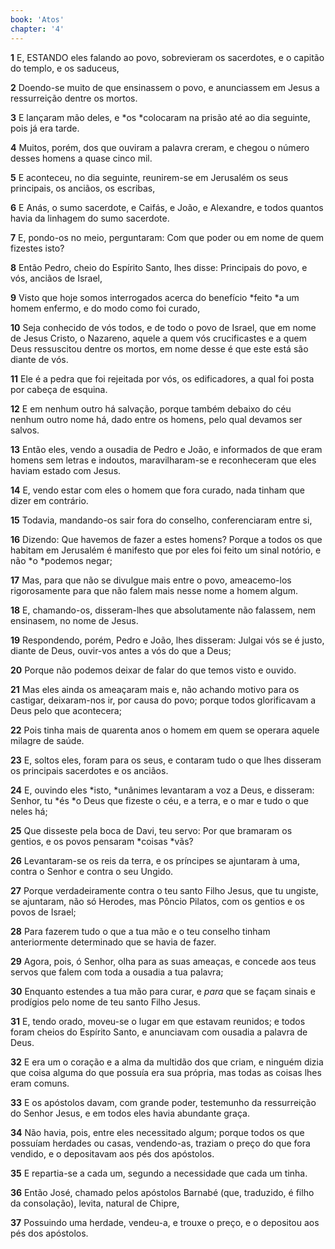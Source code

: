 ```yaml
---
book: 'Atos'
chapter: '4'
---
```


**1** E, ESTANDO eles falando ao povo, sobrevieram os sacerdotes, e o capitão do templo, e os saduceus,

**2** Doendo-se muito de que ensinassem o povo, e anunciassem em Jesus a ressurreição dentre os mortos.

**3** E lançaram mão deles, e *os *colocaram na prisão até ao dia seguinte, pois já era tarde.

**4** Muitos, porém, dos que ouviram a palavra creram, e chegou o número desses homens a quase cinco mil.

**5** E aconteceu, no dia seguinte, reunirem-se em Jerusalém os seus principais, os anciãos, os escribas,

**6** E Anás, o sumo sacerdote, e Caifás, e João, e Alexandre, e todos quantos havia da linhagem do sumo sacerdote.

**7** E, pondo-os no meio, perguntaram: Com que poder ou em nome de quem fizestes isto?

**8** Então Pedro, cheio do Espírito Santo, lhes disse: Principais do povo, e vós, anciãos de Israel,

**9** Visto que hoje somos interrogados acerca do benefício *feito *a um homem enfermo, e do modo como foi curado,

**10** Seja conhecido de vós todos, e de todo o povo de Israel, que em nome de Jesus Cristo, o Nazareno, aquele a quem vós crucificastes e a quem Deus ressuscitou dentre os mortos, em nome desse é que este está são diante de vós.

**11** Ele é a pedra que foi rejeitada por vós, os edificadores, a qual foi posta por cabeça de esquina.

**12** E em nenhum outro há salvação, porque também debaixo do céu nenhum outro nome há, dado entre os homens, pelo qual devamos ser salvos.

**13** Então eles, vendo a ousadia de Pedro e João, e informados de que eram homens sem letras e indoutos, maravilharam-se e reconheceram que eles haviam estado com Jesus.

**14** E, vendo estar com eles o homem que fora curado, nada tinham que dizer em contrário.

**15** Todavia, mandando-os sair fora do conselho, conferenciaram entre si,

**16** Dizendo: Que havemos de fazer a estes homens? Porque a todos os que habitam em Jerusalém é manifesto que por eles foi feito um sinal notório, e não *o *podemos negar;

**17** Mas, para que não se divulgue mais entre o povo, ameacemo-los rigorosamente para que não falem mais nesse nome a homem algum.

**18** E, chamando-os, disseram-lhes que absolutamente não falassem, nem ensinasem, no nome de Jesus.

**19** Respondendo, porém, Pedro e João, lhes disseram: Julgai vós se é justo, diante de Deus, ouvir-vos antes a vós do que a Deus;

**20** Porque não podemos deixar de falar do que temos visto e ouvido.

**21** Mas eles ainda os ameaçaram mais e, não achando motivo para os castigar, deixaram-nos ir, por causa do povo; porque todos glorificavam a Deus pelo que acontecera;

**22** Pois tinha mais de quarenta anos o homem em quem se operara aquele milagre de saúde.

**23** E, soltos eles, foram para os seus, e contaram tudo o que lhes disseram os principais sacerdotes e os anciãos.

**24** E, ouvindo eles *isto, *unânimes levantaram a voz a Deus, e disseram: Senhor, tu *és *o Deus que fizeste o céu, e a terra, e o mar e tudo o que neles há;

**25** Que disseste pela boca de Davi, teu servo: Por que bramaram os gentios, e os povos pensaram *coisas *vãs?

**26** Levantaram-se os reis da terra, e os príncipes se ajuntaram à uma, contra o Senhor e contra o seu Ungido.

**27** Porque verdadeiramente contra o teu santo Filho Jesus, que tu ungiste, se ajuntaram, não só Herodes, mas Pôncio Pilatos, com os gentios e os povos de Israel;

**28** Para fazerem tudo o que a tua mão e o teu conselho tinham anteriormente determinado que se havia de fazer.

**29** Agora, pois, ó Senhor, olha para as suas ameaças, e concede aos teus servos que falem com toda a ousadia a tua palavra;

**30** Enquanto estendes a tua mão para curar, e _para_ que se façam sinais e prodígios pelo nome de teu santo Filho Jesus.

**31** E, tendo orado, moveu-se o lugar em que estavam reunidos; e todos foram cheios do Espírito Santo, e anunciavam com ousadia a palavra de Deus.

**32** E era um o coração e a alma da multidão dos que criam, e ninguém dizia que coisa alguma do que possuía era sua própria, mas todas as coisas lhes eram comuns.

**33** E os apóstolos davam, com grande poder, testemunho da ressurreição do Senhor Jesus, e em todos eles havia abundante graça.

**34** Não havia, pois, entre eles necessitado algum; porque todos os que possuíam herdades ou casas, vendendo-as, traziam o preço do que fora vendido, e o depositavam aos pés dos apóstolos.

**35** E repartia-se a cada um, segundo a necessidade que cada um tinha.

**36** Então José, chamado pelos apóstolos Barnabé (que, traduzido, é filho da consolação), levita, natural de Chipre,

**37** Possuindo uma herdade, vendeu-a, e trouxe o preço, e o depositou aos pés dos apóstolos.
